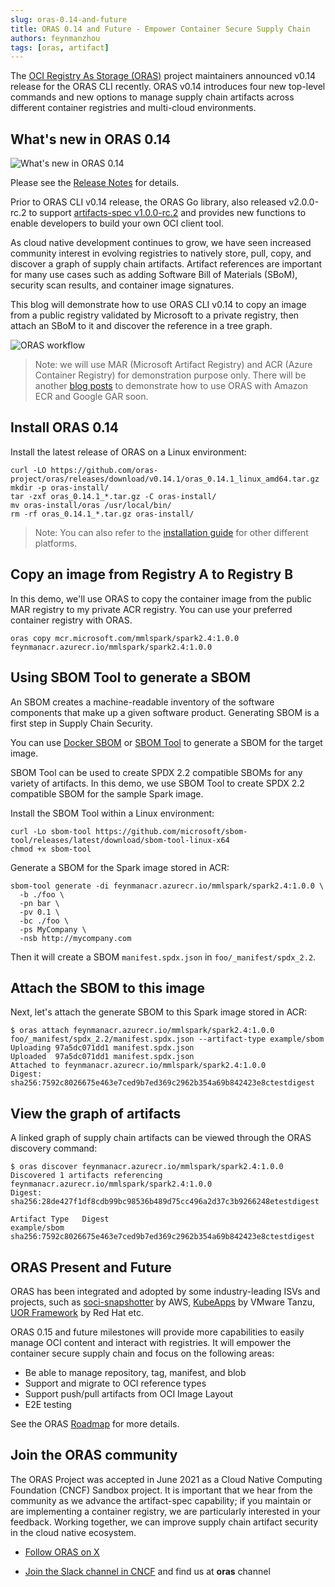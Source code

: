 ---
slug: oras-0.14-and-future
title: ORAS 0.14 and Future - Empower Container Secure Supply Chain
authors: feynmanzhou
tags: [oras, artifact]
---

The [OCI Registry As Storage (ORAS)](https://oras.land/) project maintainers announced v0.14 release for the ORAS CLI recently. ORAS v0.14 introduces four new top-level commands and new options to manage supply chain artifacts across different container registries and multi-cloud environments. 

<!--truncate-->

## What's new in ORAS 0.14

![ What's new in ORAS 0.14](./img/what's-new-0.14.png)

Please see the [Release Notes](https://github.com/oras-project/oras/releases/tag/v0.14.0) for details.

Prior to ORAS CLI v0.14 release, the ORAS Go library, also released v2.0.0-rc.2 to support [artifacts-spec v1.0.0-rc.2](https://github.com/oras-project/artifacts-spec/releases/tag/v1.0.0-rc.2) and provides new functions to enable developers to build your own OCI client tool.

As cloud native development continues to grow, we have seen increased community interest in evolving registries to natively store, pull, copy, and discover a graph of supply chain artifacts. Artifact references are important for many use cases such as adding Software Bill of Materials (SBoM), security scan results, and container image signatures. 

This blog will demonstrate how to use ORAS CLI v0.14 to copy an image from a public registry validated by Microsoft to a private registry, then attach an SBoM to it and discover the reference in a tree graph.

![ORAS workflow](./img/oras-workflow.png)

> Note: we will use MAR (Microsoft Artifact Registry) and ACR (Azure Container Registry) for demonstration purpose only. There will be another [blog posts](https://github.com/oras-project/oras-www/issues/54) to demonstrate how to use ORAS with Amazon ECR and Google GAR soon. 

## Install ORAS 0.14

Install the latest release of ORAS on a Linux environment:

```
curl -LO https://github.com/oras-project/oras/releases/download/v0.14.1/oras_0.14.1_linux_amd64.tar.gz
mkdir -p oras-install/
tar -zxf oras_0.14.1_*.tar.gz -C oras-install/
mv oras-install/oras /usr/local/bin/
rm -rf oras_0.14.1_*.tar.gz oras-install/
```

> Note: You can also refer to the [installation guide](https://oras.land/cli/) for other different platforms.

## Copy an image from Registry A to Registry B

In this demo, we'll use ORAS to copy the container image from the public MAR registry to my private ACR registry. You can use your preferred container registry with ORAS.

```
oras copy mcr.microsoft.com/mmlspark/spark2.4:1.0.0 feynmanacr.azurecr.io/mmlspark/spark2.4:1.0.0
```

## Using SBOM Tool to generate a SBOM

An SBOM creates a machine-readable inventory of the software components that make up a given software product. Generating SBOM is a first step in Supply Chain Security. 

You can use [Docker SBOM](https://docs.docker.com/engine/sbom/) or [SBOM Tool](https://github.com/microsoft/sbom-tool) to generate a SBOM for the target image.

SBOM Tool can be used to create SPDX 2.2 compatible SBOMs for any variety of artifacts. In this demo, we use SBOM Tool to create SPDX 2.2 compatible SBOM for the sample Spark image.

Install the SBOM Tool within a Linux environment:

```
curl -Lo sbom-tool https://github.com/microsoft/sbom-tool/releases/latest/download/sbom-tool-linux-x64
chmod +x sbom-tool
```

Generate a SBOM for the Spark image stored in ACR:

```
sbom-tool generate -di feynmanacr.azurecr.io/mmlspark/spark2.4:1.0.0 \
  -b ./foo \
  -pn bar \
  -pv 0.1 \
  -bc ./foo \
  -ps MyCompany \
  -nsb http://mycompany.com
```

Then it will create a SBOM `manifest.spdx.json` in `foo/_manifest/spdx_2.2`.

## Attach the SBOM to this image

Next, let's attach the generate SBOM to this Spark image stored in ACR:

```
$ oras attach feynmanacr.azurecr.io/mmlspark/spark2.4:1.0.0 foo/_manifest/spdx_2.2/manifest.spdx.json --artifact-type example/sbom
Uploading 97a5dc071dd1 manifest.spdx.json
Uploaded  97a5dc071dd1 manifest.spdx.json
Attached to feynmanacr.azurecr.io/mmlspark/spark2.4:1.0.0
Digest: sha256:7592c8026675e463e7ced9b7ed369c2962b354a69b842423e8ctestdigest
```

## View the graph of artifacts

A linked graph of supply chain artifacts can be viewed through the ORAS discovery command:

```
$ oras discover feynmanacr.azurecr.io/mmlspark/spark2.4:1.0.0
Discovered 1 artifacts referencing feynmanacr.azurecr.io/mmlspark/spark2.4:1.0.0
Digest: sha256:28de427f1df8cdb99bc98536b489d75cc496a2d37c3b9266248etestdigest

Artifact Type   Digest
example/sbom    sha256:7592c8026675e463e7ced9b7ed369c2962b354a69b842423e8ctestdigest
```

## ORAS Present and Future

ORAS has been integrated and adopted by some industry-leading ISVs and projects, such as [soci-snapshotter](https://github.com/awslabs/soci-snapshotter) by AWS, [KubeApps](https://github.com/vmware-tanzu/kubeapps) by VMware Tanzu, [UOR Framework](https://universalreference.io/) by Red Hat etc. 

ORAS 0.15 and future milestones will provide more capabilities to easily manage OCI content and interact with registries. It will empower the container secure supply chain and focus on the following areas:

- Be able to manage repository, tag, manifest, and blob
- Support and migrate to OCI reference types
- Support push/pull artifacts from OCI Image Layout
- E2E testing

See the ORAS [Roadmap](https://github.com/oras-project/community/blob/main/Roadmap.md) for more details.

## Join the ORAS community
 
The ORAS Project was accepted in June 2021 as a Cloud Native Computing Foundation (CNCF) Sandbox project. It is important that we hear from the community as we advance the artifact-spec capability; if you maintain or are implementing a container registry, we are particularly interested in your feedback. Working together, we can improve supply chain artifact security in the cloud native ecosystem. 

- [Follow ORAS on X](https://x.com/intent/follow?screen_name=orasproject)
- [Join the Slack channel in CNCF](https://slack.cncf.io/) and find us at **oras** channel
